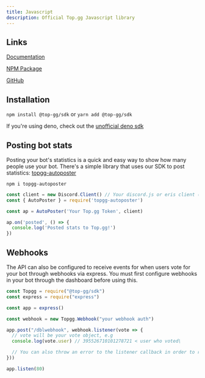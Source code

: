 ```yaml
---
title: Javascript
description: Official Top.gg Javascript library
---
```


## Links
[Documentation](https://topgg.js.org)

[NPM Package](https://npmjs.com/package/@top-gg/sdk)

[GitHub](https://github.com/top-gg/node-sdk)

## Installation

`npm install @top-gg/sdk` or `yarn add @top-gg/sdk`

If you're using deno, check out the [unofficial deno sdk](https://github.com/LINKdiscordd/topgg-deno)

## Posting bot stats

Posting your bot's statistics is a quick and easy way to show how many people use your bot. There's a simple library that uses our SDK to post statistics: [topgg-autoposter](https://npmjs.com/package/topgg-autoposter)

`npm i topgg-autoposter`

```js:title=/index.js
const client = new Discord.Client() // Your discord.js or eris client (or djs ShardingManager)
const { AutoPoster } = require('topgg-autoposter')

const ap = AutoPoster('Your Top.gg Token', client)

ap.on('posted', () => {
  console.log('Posted stats to Top.gg!')
})
```

## Webhooks

The API can also be configured to receive events for when users vote for your bot through webhooks via express. You must first configure webhooks in your bot through the dashboard before using this.

```js:title=/index.js
const Topgg = require("@top-gg/sdk")
const express = require("express")

const app = express()

const webhook = new Topgg.Webhook("your webhook auth")

app.post("/dblwebhook", webhook.listener(vote => {
  // vote will be your vote object, e.g
  console.log(vote.user) // 395526710101278721 < user who voted\

  // You can also throw an error to the listener callback in order to resend the webhook after a few seconds
}))

app.listen(80)
```
